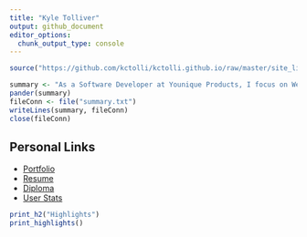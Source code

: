 ```yaml
---
title: "Kyle Tolliver"
output: github_document
editor_options: 
  chunk_output_type: console
---
```


```r
source("https://github.com/kctolli/kctolli.github.io/raw/master/site_libs/site.R")
```

```r
summary <- "As a Software Developer at Younique Products, I focus on Web Development and Data Systems. I have gained experience with JavaScript (Node JS, Express JS, JQuery, Vanilla), Data Systems (Dynamodb-AWS, SQL, R, Excel), Docker, NPM, among others. I received my Bachelor’s (BS) from BYU-Idaho in Software Engineering with minors in Computer Engineering and Data Science. I love to learn new things and solve problems."
pander(summary)
fileConn <- file("summary.txt")
writeLines(summary, fileConn)
close(fileConn)
```

## Personal Links
  
- [Portfolio](https://kctolli.github.io/)
- [Resume](https://kctolli.github.io/Resume/)
- [Diploma](https://kctolli.github.io/site_libs/images/diploma.pdf)
- [User Stats](https://kctolli.github.io/kctolli/stats.html)

```r
print_h2("Highlights")
print_highlights() 
```